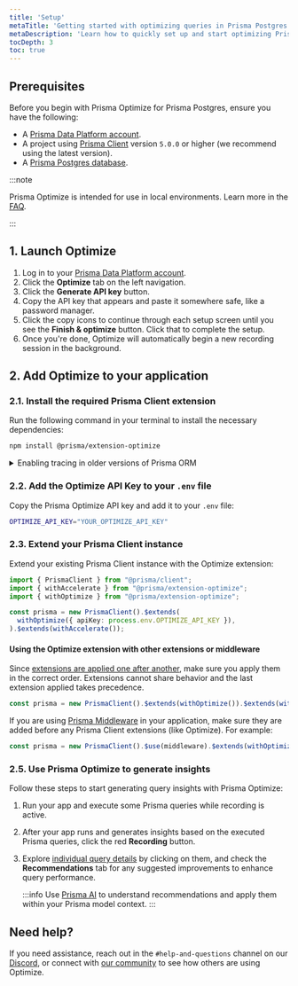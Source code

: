 ```yaml
---
title: 'Setup'
metaTitle: 'Getting started with optimizing queries in Prisma Postgres'
metaDescription: 'Learn how to quickly set up and start optimizing Prisma Postgres queries.'
tocDepth: 3
toc: true
---
```


## Prerequisites

Before you begin with Prisma Optimize for Prisma Postgres, ensure you have the following:

- A [Prisma Data Platform account](https://console.prisma.io/optimize?utm_source=docs&utm_medium=optimize-page).
- A project using [Prisma Client](/orm/prisma-client) version `5.0.0` or higher (we recommend using the latest version).
- A [Prisma Postgres database](/postgres/introduction/getting-started).

:::note

Prisma Optimize is intended for use in local environments. Learn more in the [FAQ](/postgres/more/faq#can-i-enable-query-optimizations-for-prisma-postgres-in-production).

:::

## 1. Launch Optimize

1. Log in to your [Prisma Data Platform account](https://console.prisma.io/optimize?utm_source=docs&utm_medium=ppg_optimize_page).
2. Click the **Optimize** tab on the left navigation.
3. Click the **Generate API key** button.
4. Copy the API key that appears and paste it somewhere safe, like a password manager.
5. Click the copy icons to continue through each setup screen until you see the **Finish & optimize** button. Click that to complete the setup.
6. Once you're done, Optimize will automatically begin a new recording session in the background.

## 2. Add Optimize to your application

### 2.1. Install the required Prisma Client extension

Run the following command in your terminal to install the necessary dependencies:

```bash
npm install @prisma/extension-optimize
```

<details>
<summary>Enabling tracing in older versions of Prisma ORM</summary>

For versions of Prisma ORM between `4.2.0` and `6.1.0`, you need to enable the `tracing` preview feature in your Prisma schema file.

```prisma
generator client {
  provider = "prisma-client-js"
  previewFeatures = ["tracing"]
}
```

</details>

### 2.2. Add the Optimize API Key to your `.env` file

Copy the Prisma Optimize API key and add it to your `.env` file:

```bash
OPTIMIZE_API_KEY="YOUR_OPTIMIZE_API_KEY"
```

### 2.3. Extend your Prisma Client instance

Extend your existing Prisma Client instance with the Optimize extension:

```ts
import { PrismaClient } from "@prisma/client";
import { withAccelerate } from "@prisma/extension-optimize";
import { withOptimize } from "@prisma/extension-optimize";

const prisma = new PrismaClient().$extends(
  withOptimize({ apiKey: process.env.OPTIMIZE_API_KEY }),
).$extends(withAccelerate());
```

#### Using the Optimize extension with other extensions or middleware

Since [extensions are applied one after another](/orm/prisma-client/client-extensions#conflicts-in-combined-extensions), make sure you apply them in the correct order. Extensions cannot share behavior and the last extension applied takes precedence.

```ts
const prisma = new PrismaClient().$extends(withOptimize()).$extends(withAccelerate())
```

If you are using [Prisma Middleware](/orm/prisma-client/client-extensions/middleware) in your application, make sure they are added before any Prisma Client extensions (like Optimize). For example:

```ts
const prisma = new PrismaClient().$use(middleware).$extends(withOptimize()).$extends(withAccelerate())
```

### 2.5. Use Prisma Optimize to generate insights

Follow these steps to start generating query insights with Prisma Optimize:

1. Run your app and execute some Prisma queries while recording is active.
2. After your app runs and generates insights based on the executed Prisma queries, click the red **Recording** button.
3. Explore [individual query details](/postgres/query-optimization/recordings#data-captured-in-a-recording-session) by clicking on them, and check the **Recommendations** tab for any suggested improvements to enhance query performance.

   :::info
   Use [Prisma AI](/postgres/query-optimization/prisma-ai) to understand recommendations and apply them within your Prisma model context.
   :::

## Need help?

If you need assistance, reach out in the `#help-and-questions` channel on our [Discord](https://pris.ly/discord?utm_source=docs&utm_medium=generated_text_cta), or connect with [our community](https://www.prisma.io/community) to see how others are using Optimize.
